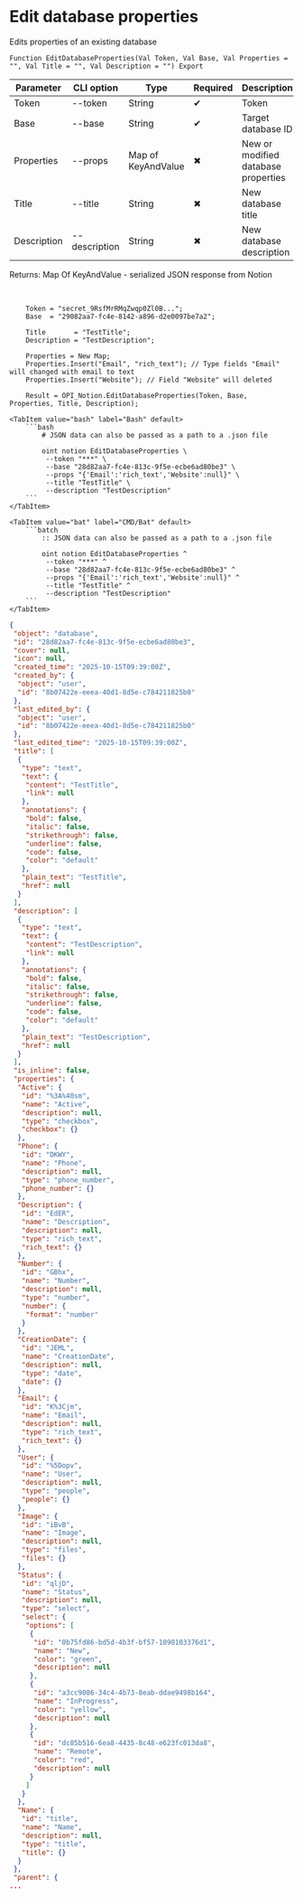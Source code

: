 ﻿---
sidebar_position: 3
description: Edit database properties and other functions to work with Notion in the Open Integration Package, a free open-source integration library for 1C:Enterprise 8, OneScript and CLI
keywords: [1C, 1С, 1С:Enterprise, 1С:Enterprise 8.3, API, Integration, Services, Exchange, OneScript, CLI, Notion]
---


# Edit database properties
 Edits properties of an existing database



`Function EditDatabaseProperties(Val Token, Val Base, Val Properties = "", Val Title = "", Val Description = "") Export`

  | Parameter | CLI option | Type | Required | Description |
  |-|-|-|-|-|
  | Token | --token | String | &#x2714; | Token |
  | Base | --base | String | &#x2714; | Target database ID |
  | Properties | --props | Map of KeyAndValue | &#x2716; | New or modified database properties |
  | Title | --title | String | &#x2716; | New database title |
  | Description | --description | String | &#x2716; | New database description |

  
  Returns:  Map Of KeyAndValue - serialized JSON response from Notion

<br/>



```bsl title="1C:Enterprise/OneScript code example"
    Token = "secret_9RsfMrRMqZwqp0Zl0B...";
    Base  = "29082aa7-fc4e-8142-a896-d2e0097be7a2";

    Title       = "TestTitle";
    Description = "TestDescription";

    Properties = New Map;
    Properties.Insert("Email", "rich_text"); // Type fields "Email" will changed with email to text
    Properties.Insert("Website"); // Field "Website" will deleted

    Result = OPI_Notion.EditDatabaseProperties(Token, Base, Properties, Title, Description);
```
 

 <Tabs>
  
    <TabItem value="bash" label="Bash" default>
        ```bash
            # JSON data can also be passed as a path to a .json file
            
            oint notion EditDatabaseProperties \
             --token "***" \
             --base "28d82aa7-fc4e-813c-9f5e-ecbe6ad80be3" \
             --props "{'Email':'rich_text','Website':null}" \
             --title "TestTitle" \
             --description "TestDescription"
        ```
    </TabItem>
  
    <TabItem value="bat" label="CMD/Bat" default>
        ```batch
            :: JSON data can also be passed as a path to a .json file
            
            oint notion EditDatabaseProperties ^
             --token "***" ^
             --base "28d82aa7-fc4e-813c-9f5e-ecbe6ad80be3" ^
             --props "{'Email':'rich_text','Website':null}" ^
             --title "TestTitle" ^
             --description "TestDescription"
        ```
    </TabItem>
</Tabs>


```json title="Result"
{
 "object": "database",
 "id": "28d82aa7-fc4e-813c-9f5e-ecbe6ad80be3",
 "cover": null,
 "icon": null,
 "created_time": "2025-10-15T09:39:00Z",
 "created_by": {
  "object": "user",
  "id": "8b07422e-eeea-40d1-8d5e-c784211825b0"
 },
 "last_edited_by": {
  "object": "user",
  "id": "8b07422e-eeea-40d1-8d5e-c784211825b0"
 },
 "last_edited_time": "2025-10-15T09:39:00Z",
 "title": [
  {
   "type": "text",
   "text": {
    "content": "TestTitle",
    "link": null
   },
   "annotations": {
    "bold": false,
    "italic": false,
    "strikethrough": false,
    "underline": false,
    "code": false,
    "color": "default"
   },
   "plain_text": "TestTitle",
   "href": null
  }
 ],
 "description": [
  {
   "type": "text",
   "text": {
    "content": "TestDescription",
    "link": null
   },
   "annotations": {
    "bold": false,
    "italic": false,
    "strikethrough": false,
    "underline": false,
    "code": false,
    "color": "default"
   },
   "plain_text": "TestDescription",
   "href": null
  }
 ],
 "is_inline": false,
 "properties": {
  "Active": {
   "id": "%3A%40sm",
   "name": "Active",
   "description": null,
   "type": "checkbox",
   "checkbox": {}
  },
  "Phone": {
   "id": "DKWY",
   "name": "Phone",
   "description": null,
   "type": "phone_number",
   "phone_number": {}
  },
  "Description": {
   "id": "EdER",
   "name": "Description",
   "description": null,
   "type": "rich_text",
   "rich_text": {}
  },
  "Number": {
   "id": "GBhx",
   "name": "Number",
   "description": null,
   "type": "number",
   "number": {
    "format": "number"
   }
  },
  "CreationDate": {
   "id": "JEML",
   "name": "CreationDate",
   "description": null,
   "type": "date",
   "date": {}
  },
  "Email": {
   "id": "K%3Cjm",
   "name": "Email",
   "description": null,
   "type": "rich_text",
   "rich_text": {}
  },
  "User": {
   "id": "%5Dopv",
   "name": "User",
   "description": null,
   "type": "people",
   "people": {}
  },
  "Image": {
   "id": "iBvB",
   "name": "Image",
   "description": null,
   "type": "files",
   "files": {}
  },
  "Status": {
   "id": "qljD",
   "name": "Status",
   "description": null,
   "type": "select",
   "select": {
    "options": [
     {
      "id": "0b75fd86-bd5d-4b3f-bf57-1090103376d1",
      "name": "New",
      "color": "green",
      "description": null
     },
     {
      "id": "a3cc9086-34c4-4b73-8eab-ddae9498b164",
      "name": "InProgress",
      "color": "yellow",
      "description": null
     },
     {
      "id": "dc85b516-6ea8-4435-8c48-e623fc013da8",
      "name": "Remote",
      "color": "red",
      "description": null
     }
    ]
   }
  },
  "Name": {
   "id": "title",
   "name": "Name",
   "description": null,
   "type": "title",
   "title": {}
  }
 },
 "parent": {
...
```
